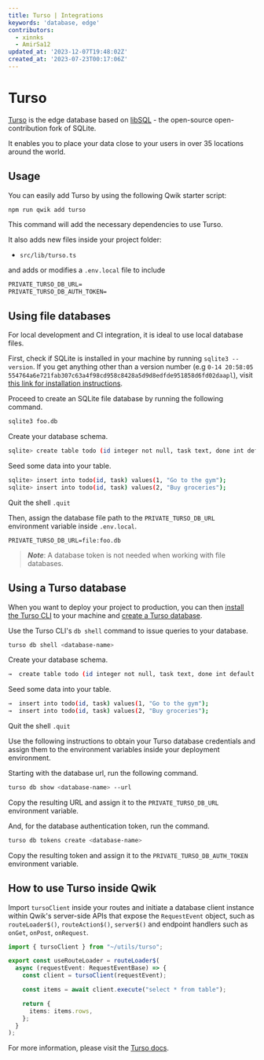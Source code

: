 ```yaml
---
title: Turso | Integrations
keywords: 'database, edge'
contributors:
  - xinnks
  - AmirSa12
updated_at: '2023-12-07T19:48:02Z'
created_at: '2023-07-23T00:17:06Z'
---
```


# Turso

[Turso] is the edge database based on [libSQL] - the open-source
open-contribution fork of SQLite.

It enables you to place your data close to your users in over 35 locations
around the world.

## Usage

You can easily add Turso by using the following Qwik starter script:

```shell
npm run qwik add turso
```

This command will add the necessary dependencies to use Turso.

It also adds new files inside your project folder:

- `src/lib/turso.ts`

and adds or modifies a `.env.local` file to include

```txt title=".env.local"
PRIVATE_TURSO_DB_URL=
PRIVATE_TURSO_DB_AUTH_TOKEN=
```

## Using file databases

For local development and CI integration, it is ideal to use local database files.

First, check if SQLite is installed in your machine by running `sqlite3
--version`. If you get anything other than a version number (e.g `0-14 20:58:05
554764a6e721fab307c63a4f98cd958c8428a5d9d8edfde951858d6fd02daapl`), visit [this
link for installation instructions].

Proceed to create an SQLite file database by running the following command.

```sh
sqlite3 foo.db
```

Create your database schema.

```sh
sqlite> create table todo (id integer not null, task text, done int default 0);
```

Seed some data into your table.

```sh
sqlite> insert into todo(id, task) values(1, "Go to the gym");
sqlite> insert into todo(id, task) values(2, "Buy groceries");
```

Quit the shell `.quit`

Then, assign the database file path to the `PRIVATE_TURSO_DB_URL` environment variable
inside `.env.local`.

```
PRIVATE_TURSO_DB_URL=file:foo.db
```

> ***Note***: A database token is not needed when working with file databases.

## Using a Turso database

When you want to deploy your project to production, you can then [install the
Turso CLI] to your machine and [create a Turso database].

Use the Turso CLI's `db shell` command to issue queries to your database.

```sh
turso db shell <database-name>
```

Create your database schema.

```sh
→  create table todo (id integer not null, task text, done int default 0);
```

Seed some data into your table.

```sh
→  insert into todo(id, task) values(1, "Go to the gym");
→  insert into todo(id, task) values(2, "Buy groceries");
```

Quit the shell `.quit`

Use the following instructions to obtain your Turso database credentials and
assign them to the environment variables inside your deployment environment.

Starting with the database url, run the following command.

```sh
turso db show <database-name> --url
```

Copy the resulting URL and assign it to the `PRIVATE_TURSO_DB_URL` environment variable.

And, for the database authentication token, run the command.

```sh
turso db tokens create <database-name>
```

Copy the resulting token and assign it to the `PRIVATE_TURSO_DB_AUTH_TOKEN` environment
variable.

## How to use Turso inside Qwik

Import `tursoClient` inside your routes and initiate a database client instance
within Qwik's server-side APIs that expose the `RequestEvent` object, such as
`routeLoader$()`, `routeAction$()`, `server$()` and endpoint handlers such as
`onGet`, `onPost`, `onRequest`.

```ts
import { tursoClient } from "~/utils/turso";

export const useRouteLoader = routeLoader$(
  async (requestEvent: RequestEventBase) => {
    const client = tursoClient(requestEvent);

    const items = await client.execute("select * from table");

    return {
      items: items.rows,
    };
  }
);
```

For more information, please visit the [Turso docs].

[Turso]: https://turso.tech
[libSQL]: https://libsql.org
[this link for installation instructions]: https://sqlite.org/download.html
[install the Turso CLI]:
    https://docs.turso.tech/reference/turso-cli#installation
[create a Turso database]:
    https://docs.turso.tech/reference/turso-cli#create-a-logical-database
[Turso docs]: https://docs.turso.tech
